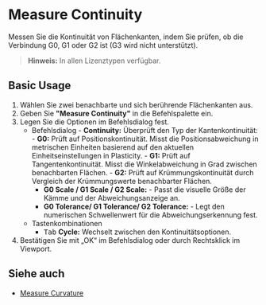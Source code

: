 
# Measure Continuity

<Reference shortcut="" command="Measure Continuity" button="" />

Messen Sie die Kontinuität von Flächenkanten, indem Sie prüfen, ob die Verbindung G0, G1 oder G2 ist (G3 wird nicht unterstützt).

> **Hinweis:** In allen Lizenztypen verfügbar.

## Basic Usage

1. Wählen Sie zwei benachbarte und sich berührende Flächenkanten aus.
2. Geben Sie **"Measure Continuity"** in die Befehlspalette ein.
3. Legen Sie die Optionen im Befehlsdialog fest.
   - <Kst>Befehlsdialog</Kst>
         - **Continuity:** Überprüft den Typ der Kantenkontinuität:
            - **G0:** Prüft auf Positionskontinuität. Misst die Positionsabweichung in metrischen Einheiten basierend auf den aktuellen Einheitseinstellungen in Plasticity.
            - **G1:** Prüft auf Tangentenkontinuität. Misst die Winkelabweichung in Grad zwischen benachbarten Flächen.
            - **G2:** Prüft auf Krümmungskontinuität durch Vergleich der Krümmungswerte benachbarter Flächen.
        - **G0 Scale / G1 Scale / G2 Scale:** 
                - Passt die visuelle Größe der Kämme und der Abweichungsanzeige an.
        - **G0 Tolerance/ G1 Tolerance/ G2 Tolerance:** 
                - Legt den numerischen Schwellenwert für die Abweichungserkennung fest.
   - <Kst>Tastenkombinationen</Kst>
      - <kbd>Tab</kbd> **Cycle:** Wechselt zwischen den Kontinuitätsoptionen.
4. Bestätigen Sie mit „OK“ im Befehlsdialog oder durch Rechtsklick im Viewport.

<VideoPlayer fileName="measure-continuity-0"/>

## Siehe auch
- [Measure Curvature](/sketch/measure-curvature)